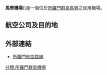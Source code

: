 {{Airport infobox
| box-width        = 25%
| airport_name     = 馬勞機場<br>Marau Airport
| type             = 民用
| city             = [[所羅門群島|所羅門群島]][[馬勞|馬勞]]
| location         = [[所羅門群島|所羅門群島]][[馬勞|馬勞]]
| IATA             = RUS
| ICAO             = AGGU
| coordinates  =  {{coord|9|51|42|S|160|49|30|E|type:airport|display=inline}}
| runway1_heading  = 5/23
| runway1_feet     = 1,963
| runway1_meter    = 600
| runway1_surface  = [[草地|草地]]
}}
'''馬勞機場'''({{airport codes|RUS|AGGU}})是一個位於[[所羅門群島|所羅門群島]][[馬勞|馬勞]]之民用機場。
==航空公司及目的地==
{{Airport-dest-list
|所羅門航空|霍尼亞拉
}}

==外部連結==
*[https://web.archive.org/web/20070127174833/http://www.solomonairlines.com.au/domesticroutemap.htm 所羅門航空路線]
{{airport-stub}}
[[分類:所羅門群島機場|分類:所羅門群島機場]]